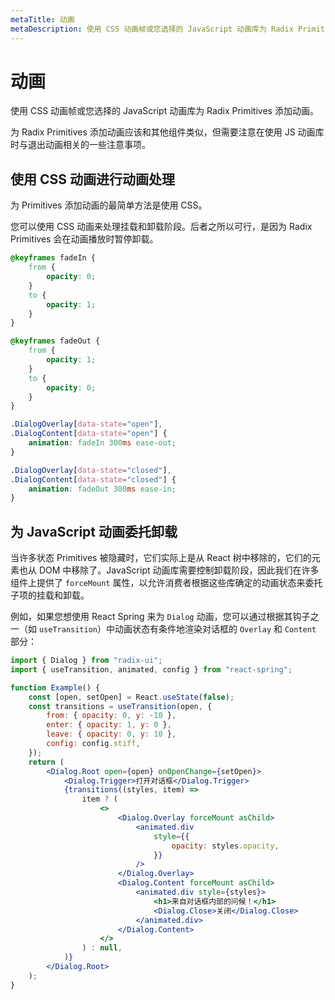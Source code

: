 ```yaml
---
metaTitle: 动画
metaDescription: 使用 CSS 动画帧或您选择的 JavaScript 动画库为 Radix Primitives 添加动画。
---
```


# 动画

<Description>
	使用 CSS 动画帧或您选择的 JavaScript 动画库为 Radix Primitives 添加动画。
</Description>

为 Radix Primitives 添加动画应该和其他组件类似，但需要注意在使用 JS 动画库时与退出动画相关的一些注意事项。

## 使用 CSS 动画进行动画处理

为 Primitives 添加动画的最简单方法是使用 CSS。

您可以使用 CSS 动画来处理挂载和卸载阶段。后者之所以可行，是因为 Radix Primitives 会在动画播放时暂停卸载。

```css
@keyframes fadeIn {
	from {
		opacity: 0;
	}
	to {
		opacity: 1;
	}
}

@keyframes fadeOut {
	from {
		opacity: 1;
	}
	to {
		opacity: 0;
	}
}

.DialogOverlay[data-state="open"],
.DialogContent[data-state="open"] {
	animation: fadeIn 300ms ease-out;
}

.DialogOverlay[data-state="closed"],
.DialogContent[data-state="closed"] {
	animation: fadeOut 300ms ease-in;
}
```

## 为 JavaScript 动画委托卸载

当许多状态 Primitives 被隐藏时，它们实际上是从 React 树中移除的，它们的元素也从 DOM 中移除了。JavaScript 动画库需要控制卸载阶段，因此我们在许多组件上提供了 `forceMount` 属性，以允许消费者根据这些库确定的动画状态来委托子项的挂载和卸载。

例如，如果您想使用 React Spring 来为 `Dialog` 动画，您可以通过根据其钩子之一（如 `useTransition`）中动画状态有条件地渲染对话框的 `Overlay` 和 `Content` 部分：

```jsx
import { Dialog } from "radix-ui";
import { useTransition, animated, config } from "react-spring";

function Example() {
	const [open, setOpen] = React.useState(false);
	const transitions = useTransition(open, {
		from: { opacity: 0, y: -10 },
		enter: { opacity: 1, y: 0 },
		leave: { opacity: 0, y: 10 },
		config: config.stiff,
	});
	return (
		<Dialog.Root open={open} onOpenChange={setOpen}>
			<Dialog.Trigger>打开对话框</Dialog.Trigger>
			{transitions((styles, item) =>
				item ? (
					<>
						<Dialog.Overlay forceMount asChild>
							<animated.div
								style={{
									opacity: styles.opacity,
								}}
							/>
						</Dialog.Overlay>
						<Dialog.Content forceMount asChild>
							<animated.div style={styles}>
								<h1>来自对话框内部的问候！</h1>
								<Dialog.Close>关闭</Dialog.Close>
							</animated.div>
						</Dialog.Content>
					</>
				) : null,
			)}
		</Dialog.Root>
	);
}
```